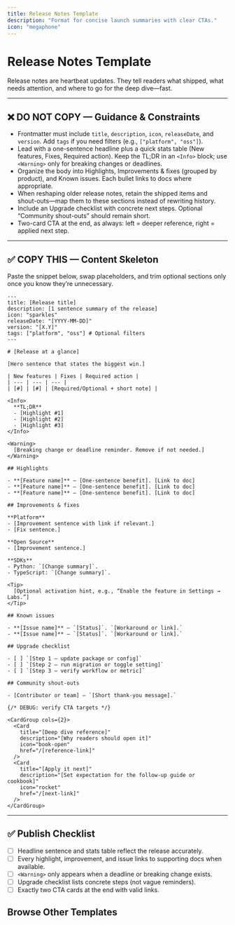 ```yaml
---
title: Release Notes Template
description: "Format for concise launch summaries with clear CTAs."
icon: "megaphone"
---
```


# Release Notes Template

Release notes are heartbeat updates. They tell readers what shipped, what needs attention, and where to go for the deep dive—fast.

---

## ❌ DO NOT COPY — Guidance & Constraints
- Frontmatter must include `title`, `description`, `icon`, `releaseDate`, and `version`. Add `tags` if you need filters (e.g., `["platform", "oss"]`).
- Lead with a one-sentence headline plus a quick stats table (New features, Fixes, Required action). Keep the TL;DR in an `<Info>` block; use `<Warning>` only for breaking changes or deadlines.
- Organize the body into Highlights, Improvements & fixes (grouped by product), and Known issues. Each bullet links to docs where appropriate.
- When reshaping older release notes, retain the shipped items and shout-outs—map them to these sections instead of rewriting history.
- Include an Upgrade checklist with concrete next steps. Optional “Community shout-outs” should remain short.
- Two-card CTA at the end, as always: left = deeper reference, right = applied next step.

---

## ✅ COPY THIS — Content Skeleton
Paste the snippet below, swap placeholders, and trim optional sections only once you know they’re unnecessary.

```mdx
---
title: [Release title]
description: [1 sentence summary of the release]
icon: "sparkles"
releaseDate: "[YYYY-MM-DD]"
version: "[X.Y]"
tags: ["platform", "oss"] # Optional filters
---

# [Release at a glance]

[Hero sentence that states the biggest win.]

| New features | Fixes | Required action |
| --- | --- | --- |
| [#] | [#] | [Required/Optional + short note] |

<Info>
  **TL;DR**
  - [Highlight #1]
  - [Highlight #2]
  - [Highlight #3]
</Info>

<Warning>
  [Breaking change or deadline reminder. Remove if not needed.]
</Warning>

## Highlights

- **[Feature name]** — [One-sentence benefit]. [Link to doc]
- **[Feature name]** — [One-sentence benefit]. [Link to doc]
- **[Feature name]** — [One-sentence benefit]. [Link to doc]

## Improvements & fixes

**Platform**
- [Improvement sentence with link if relevant.]
- [Fix sentence.]

**Open Source**
- [Improvement sentence.]

**SDKs**
- Python: `[Change summary]`.
- TypeScript: `[Change summary]`.

<Tip>
  [Optional activation hint, e.g., “Enable the feature in Settings → Labs.”]
</Tip>

## Known issues

- **[Issue name]** — `[Status]`. `[Workaround or link].`
- **[Issue name]** — `[Status]`. `[Workaround or link].`

## Upgrade checklist

- [ ] `[Step 1 — update package or config]`
- [ ] `[Step 2 — run migration or toggle setting]`
- [ ] `[Step 3 — verify workflow or metric]`

## Community shout-outs

- [Contributor or team] — `[Short thank-you message].`

{/* DEBUG: verify CTA targets */}

<CardGroup cols={2}>
  <Card
    title="[Deep dive reference]"
    description="[Why readers should open it]"
    icon="book-open"
    href="/[reference-link]"
  />
  <Card
    title="[Apply it next]"
    description="[Set expectation for the follow-up guide or cookbook]"
    icon="rocket"
    href="/[next-link]"
  />
</CardGroup>
```

---

## ✅ Publish Checklist
- [ ] Headline sentence and stats table reflect the release accurately.
- [ ] Every highlight, improvement, and issue links to supporting docs when available.
- [ ] `<Warning>` only appears when a deadline or breaking change exists.
- [ ] Upgrade checklist lists concrete steps (not vague reminders).
- [ ] Exactly two CTA cards at the end with valid links.

## Browse Other Templates

<CardGroup cols={3}>
  <Card
    title="Quickstart"
    description="Install → Configure → Add → Search → Delete."
    icon="rocket"
    href="/templates/quickstart_template"
  />
  <Card
    title="Operation Guide"
    description="Single task walkthrough with verification checkpoints."
    icon="circle-check"
    href="/templates/operation_guide_template"
  />
  <Card
    title="Feature Guide"
    description="Explain when and why to use a capability, not just the API."
    icon="sparkles"
    href="/templates/feature_guide_template"
  />
  <Card
    title="Concept Guide"
    description="Define mental models, key terms, and diagrams."
    icon="brain"
    href="/templates/concept_guide_template"
  />
  <Card
    title="Integration Guide"
    description="Configure Mem0 alongside third-party tools."
    icon="plug"
    href="/templates/integration_guide_template"
  />
  <Card
    title="Cookbook"
    description="Narrative, end-to-end walkthroughs."
    icon="book-open"
    href="/templates/cookbook_template"
  />
  <Card
    title="API Reference"
    description="Endpoint specifics with dual-language examples."
    icon="code"
    href="/templates/api_reference_template"
  />
  <Card
    title="Parameters Reference"
    description="Accepted fields, defaults, and misuse fixes."
    icon="list"
    href="/templates/parameters_reference_template"
  />
  <Card
    title="Migration Guide"
    description="Plan → migrate → validate with rollback."
    icon="arrow-right"
    href="/templates/migration_guide_template"
  />
  <Card
    title="Release Notes"
    description="Ship highlights and required CTAs."
    icon="megaphone"
    href="/templates/release_notes_template"
  />
  <Card
    title="Troubleshooting Playbook"
    description="Symptom → diagnose → fix."
    icon="life-buoy"
    href="/templates/troubleshooting_playbook_template"
  />
  <Card
    title="Section Overview"
    description="Landing pages with card grids and CTA pair."
    icon="grid"
    href="/templates/section_overview_template"
  />
</CardGroup>

<CardGroup cols={2}>
  <Card
    title="Contribution Hub"
    description="Review the authoring workflow and linked templates."
    icon="clipboard-list"
    href="/platform/contribute"
  />
  <Card
    title="Docs Home"
    description="Return to the platform overview once you’re done."
    icon="compass"
    href="/platform/overview"
  />
</CardGroup>
